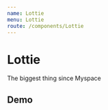 ```yaml
---
name: Lottie
menu: Lottie
route: /components/Lottie
---
```




# Lottie

The biggest thing since Myspace

## Demo

<Playground>
    <Lottie
        options={{
            loop: true,
            autoplay: true,
            animationData: animData,
            rendererSettings: {
                preserveAspectRatio: 'xMidYMid slice'
            }
        }}
        height={400}
        width={400}
    />
</Playground>
